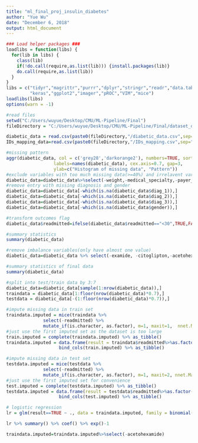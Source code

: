 ---
title: "ml_final_proj_insulin_diabetes"
author: "Yue Wu"
date: "December 6, 2018"
output: html_document
---

```{r,cache=TRUE,message=FALSE,warnings=FALSE}
### Load helper packages ###
loadlibs = function(libs) {
  for(lib in libs) {
    class(lib)
    if(!do.call(require,as.list(lib))) {install.packages(lib)}
    do.call(require,as.list(lib))
  }
}
libs = c("tidyr","magrittr","purrr","dplyr","stringr","readr","data.table",
         "keras","ggplot2","imager","pROC","VIM","mice")
loadlibs(libs)
options(warn = -1)
```


```{r}
#read files
setwd("C:/Users/wuyue/Desktop/CMU/ML-Pipeline/Final")
fileDirectory = "C:/Users/wuyue/Desktop/CMU/ML-Pipeline/Final/dataset_diabetes"

diabetic_data = read.csv(paste0(fileDirectory,"/diabetic_data.csv",sep=""),na.strings = c("?","Unknown/Invalid"))
IDs_mapping_data=read.csv(paste0(fileDirectory,"/IDs_mapping.csv",sep="")) 
```

```{r,cache=TRUE}
#missing pattern
aggr(diabetic_data, col = c('grey28','darkorange2'), numbers=TRUE, sortVars=TRUE, 
                  labels=names(diabetic_data), cex.axis=0.7, gap=3, 
                  ylab=c("Histogram of missing data", "Pattern"))
#exclude variables with too much missing data(>=40%) and irrelavent variables
diabetic_data=diabetic_data%>%select(-weight,-medical_specialty,-payer_code,-encounter_id,-patient_nbr,-admission_source_id)
#remove entry with missing diagnosis and gender
diabetic_data=diabetic_data[-which(is.na(diabetic_data$diag_1)),]
diabetic_data=diabetic_data[-which(is.na(diabetic_data$diag_2)),]
diabetic_data=diabetic_data[-which(is.na(diabetic_data$diag_3)),]
diabetic_data=diabetic_data[-which(is.na(diabetic_data$gender)),]

#transform outcomes flag
diabetic_data$readmitted=ifelse(diabetic_data$readmitted=="<30",TRUE,FALSE)

#summary statistics
summary(diabetic_data)

#remove imbalance variables(only have almost one value)
diabetic_data=diabetic_data %>% select(-examide, -citoglipton,-acetohexamide,-troglitazone,-tolazamide,-glimepiride.pioglitazone, -metformin.rosiglitazone,-metformin.pioglitazone)

#summary statistics of final data
summary(diabetic_data)

#split into test/train data by 3:7
diabetic_data=diabetic_data[sample(1:nrow(diabetic_data)),]
traindata = diabetic_data[1:floor(nrow(diabetic_data)*0.7),]
testdata = diabetic_data[-(1:floor(nrow(diabetic_data)*0.7)),]

#impute missing data in train set
traindata.imputed = mice(traindata %>% 
              select(-readmitted) %>% 
              mutate_if(is.character, as.factor), m=1, maxit=1,  nnet.MaxNWts = 10000) 
#just use the first imputed set as the dataset is too large
train.imputed = complete(traindata.imputed) %>% as_tibble()
traindata.imputed = data.frame(result = traindata$readmitted%>%as.factor())%>%
                    bind_cols(train.imputed) %>% as_tibble()

#impute missing data in test set
testdata.imputed = mice(testdata %>% 
              select(-readmitted) %>% 
              mutate_if(is.character, as.factor), m=1, maxit=2, nnet.MaxNWts=10000)
#just use the first imputed set for convenience
test.imputed = complete(testdata.imputed) %>% as_tibble()
testdata.imputed = data.frame(result = testdata$readmitted%>%as.factor())%>%
                    bind_cols(test.imputed) %>% as_tibble()
```

```{r}
# logistic regression
lr = glm(result==TRUE ~ ., data = traindata.imputed, family = binomial("logit"))

lr %>% summary() %>% coef() %>% exp()-1

traindata.imputed=traindata.imputed%>%select(-acetohexamide)

```

